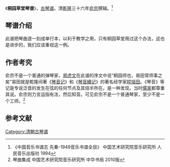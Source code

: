 《'''桐园草堂琴谱'''》，[[古琴谱|古琴谱]]。清[[乾隆|乾隆]]三十六年[[俞宗|俞宗]]撰辑。<ref>《中国音乐书谱志 先秦-1949音乐书谱全目》 中国艺术研究院音乐研究所 人民音乐出版社 1994 </ref>

==琴谱介绍==

此谱把琴曲逐一刻成单行本，以利于教学之用，只有桐园草堂用过这个办法，这也是进步的，我们应该重视这一例。

==作者考究==

俞宗不是一个普通的弹琴家，[[郑虎文|郑虎文]]在此谱的序文中说“桐园师也，易田常师事之矣”易田就是乾隆间著《[[琴音记|琴音记]]》和《[[琴音續记|琴音續记]]》的著名经学家[[程瑶田|程瑶田]]。《琴音》等记是专说泛音的发生在弦的任何节点及其倍半所在。是一种发现。当时[[儒家|儒家]]都尊重其说。俞宗则力言运指有法，然后知音。可见俞宗不是一个普通琴家，至少不是一个工师。<ref>琴曲集成 中国艺术研究院音乐研究所 中华书局 2010版</ref>

==参考文献==

[[Category:清朝古琴谱|Category:清朝古琴谱]]